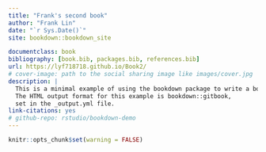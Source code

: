 ```yaml
--- 
title: "Frank's second book"
author: "Frank Lin"
date: "`r Sys.Date()`"
site: bookdown::bookdown_site

documentclass: book
bibliography: [book.bib, packages.bib, references.bib]
url: https://lyf718718.github.io/Book2/
# cover-image: path to the social sharing image like images/cover.jpg
description: |
  This is a minimal example of using the bookdown package to write a book.
  The HTML output format for this example is bookdown::gitbook,
  set in the _output.yml file.
link-citations: yes
# github-repo: rstudio/bookdown-demo
---
```



```r
knitr::opts_chunk$set(warning = FALSE)
```

